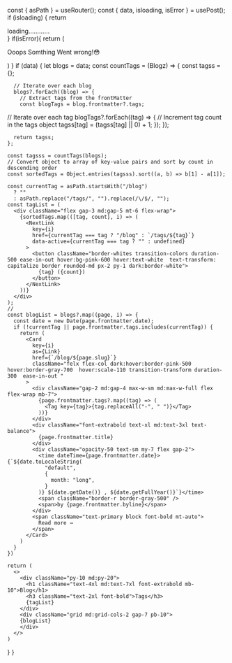 
 
  
  const { asPath } = useRouter();
  const { data, isloading, isError } = usePost();
if (isloading) {
return <div>loading............</div>
}
if(isError){
  return (<div className="flex justify-center mt-10">
  <p>Ooops Somthing Went wrong!😳</p>
  </div>)
}
if (data) {
let blogs = data;
const countTags = (Blogz) => {
const tagss = {};

      // Iterate over each blog
      blogs?.forEach((blog) => {
        // Extract tags from the frontMatter
        const blogTags = blog.frontmatter?.tags;

// Iterate over each tag
blogTags?.forEach((tag) => {
// Increment tag count in the tags object
tagss[tag] = (tagss[tag] || 0) + 1;
});
});

      return tagss;
    };

    const tagsss = countTags(blogs);
    // Convert object to array of key-value pairs and sort by count in descending order
    const sortedTags = Object.entries(tagsss).sort((a, b) => b[1] - a[1]);

    const currentTag = asPath.startsWith("/blog")
      ? ""
      : asPath.replace("/tags/", "").replace(/\/$/, "");
    const tagList = (
      <div className="flex gap-3 md:gap-5 mt-6 flex-wrap">
        {sortedTags.map(([tag, count], i) => (
          <NextLink
            key={i}
            href={currentTag === tag ? "/blog" : `/tags/${tag}`}
            data-active={currentTag === tag ? "" : undefined}
          >
            <button className="border-whites transition-colors duration-500 ease-in-out hover:bg-pink-600 hover:text-white  text-transform: capitalize border rounded-md px-2 py-1 dark:border-white">
              {tag} ({count})
            </button>
          </NextLink>
        ))}
      </div>
    );
    //
    const blogList = blogs?.map((page, i) => {
      const date = new Date(page.frontmatter.date);
      if (!currentTag || page.frontmatter.tags.includes(currentTag)) {
        return (
          <Card
            key={i}
            as={Link}
            href={`/blog/${page.slug}`}
            className="felx flex-col dark:hover:border-pink-500 hover:border-gray-700  hover:scale-110 transition-transform duration-300  ease-in-out "
          >
            <div className="gap-2 md:gap-4 max-w-sm md:max-w-full flex flex-wrap mb-7">
              {page.frontmatter.tags?.map((tag) => (
                <Tag key={tag}>{tag.replaceAll("-", " ")}</Tag>
              ))}
            </div>
            <div className="font-extrabold text-xl md:text-3xl text-balance">
              {page.frontmatter.title}
            </div>
            <div className="opacity-50 text-sm my-7 flex gap-2">
              <time dateTime={page.frontmatter.date}>{`${date.toLocaleString(
                "default",
                {
                  month: "long",
                }
              )} ${date.getDate()} , ${date.getFullYear()}`}</time>
              <span className="border-r border-gray-500" />
              <span>by {page.frontmatter.byline}</span>
            </div>
            <span className="text-primary block font-bold mt-auto">
              Read more →
            </span>
          </Card>
        )
      }
    })

    return (
      <>
        <div className="py-10 md:py-20">
          <h1 className="text-4xl md:text-7xl font-extrabold mb-10">Blog</h1>
          <h3 className="text-2xl font-bold">Tags</h3>
          {tagList}
        </div>
        <div className="grid md:grid-cols-2 gap-7 pb-10">
        {blogList}
        </div>
      </>
    )

}
}

